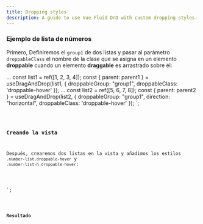 ```yaml
---
title: Dropping styles
description: A guide to use Vue Fluid DnD with custom dropping styles.
---
```




### Ejemplo de lista de números
Primero, Definiremos el `group1` de dos listas y pasar al parámetro `droppableClass` el nombre de la clase que se asigna en un elemento **droppable** cuando un elemento **draggable** es arrastrado sobre él:


...
const list1 = ref([1, 2, 3, 4]);
const { parent: parent1 } = useDragAndDrop(list1, {
  droppableGroup: "group1",
  droppableClass: 'droppable-hover'
});
...
const list2 = ref([5, 6, 7, 8]);
const { parent: parent2 } = useDragAndDrop(list2, {
  droppableGroup: "group1",
  direction: "horizontal",
  droppableClass: 'droppable-hover'
});
</script>`;

<Code code={listOfNumbers} lang="vue"  mark={highlightsListOfNumbers} />

### Creando la vista

Después, crearemos dos listas en la vista y añadimos los estilos `.number-list.droppable-hover` y `.number-list-h.droppable-hover`:

<template>
  <div class="group-list">
    <ul ref="parent1" class="number-list">
      <!-- ...  -->
    </ul>
    <div ref="parent2" class="number-list-h">
      <!-- ...  -->
    </div>
  </div>
</template>
<style>
 /*...*/
 .number-list {
  /*...*/
  transition: background-color 150ms ease-in;
}
.number-list.droppable-hover{
  /*...*/
  background-color: var(--sl-color-gray-3);
}
.number-list-h {
  /*...*/
  transition: background-color 150ms ease-in;
}
.number-list-h.droppable-hover{
  background-color: var(--sl-color-gray-3);
}
</style>
`;


<Code code={listOfNumbersDraggable} lang="vue" mark={highlightsDraggable} />

### Resultado

<div class="pl-8">
  <DroppableStyles client:load />
</div>
